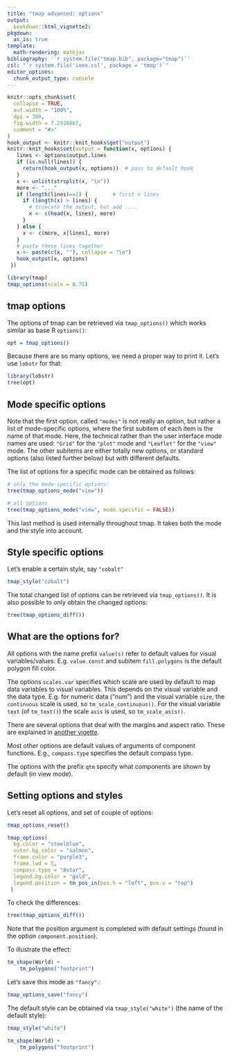 ```yaml
---
title: "tmap advanced: options"
output: 
  bookdown::html_vignette2:
pkgdown:
  as_is: true
template:
  math-rendering: mathjax
bibliography: '`r system.file("tmap.bib", package="tmap")`'
csl: "`r system.file('ieee.csl', package = 'tmap')`"
editor_options: 
  chunk_output_type: console
---
```



```r
knitr::opts_chunk$set(
  collapse = TRUE,
  out.width = "100%",
  dpi = 300,
  fig.width = 7.2916667,
  comment = "#>"
)
hook_output <- knitr::knit_hooks$get("output")
knitr::knit_hooks$set(output = function(x, options) {
   lines <- options$output.lines
   if (is.null(lines)) {
     return(hook_output(x, options))  # pass to default hook
   }
   x <- unlist(strsplit(x, "\n"))
   more <- "..."
   if (length(lines)==1) {        # first n lines
     if (length(x) > lines) {
       # truncate the output, but add ....
       x <- c(head(x, lines), more)
     }
   } else {
     x <- c(more, x[lines], more)
   }
   # paste these lines together
   x <- paste(c(x, ""), collapse = "\n")
   hook_output(x, options)
 })

```


```r
library(tmap)
tmap_options(scale = 0.75)
```


## tmap options

The options of tmap can be retrieved via `tmap_options()` which works similar as base R `options()`:

```r
opt = tmap_options()
```

Because there are so many options, we need a proper way to print it. Let's use `lobstr` for that:

```r
library(lobstr)
tree(opt)
```

## Mode specific options

Note that the first option, called `"modes"` is not really an option, but rather a list of mode-specific options, where the first subitem of each item is the name of that mode. Here, the technical rather than the user interface mode names are used: `"Grid"` for the `"plot"` mode and `"Leaflet"` for the `"view"` mode. The other subitems are either totally new options, or standard options (also listed further below) but with different defaults.

The list of options for a specific mode can be obtained as follows:

```r
# only the mode-specific options:
tree(tmap_options_mode("view"))

# all options
tree(tmap_options_mode("view", mode.specific = FALSE))

```

This last method is used internally throughout tmap. It takes both the mode and the style into account.

## Style specific options

Let's enable a certain style, say `"cobalt"`

```r
tmap_style("cobalt")
```

The total changed list of options can be retrieved via `tmap_options()`. It is also possible to only obtain the changed options:

```r
tree(tmap_options_diff())
```

## What are the options for?

All options with the name prefix `value(s)` refer to default values for visual variables/values. E.g. `value.const` and subitem `fill.polygons` is the default polygon fill color.

The options `scales.var` specifies which scale are used by default to map data variables to visual variables. This depends on the visual variable and the data type. E.g. for numeric data ("num") and the visual variable `size`, the `continuous` scale is used, so `tm_scale_continuous()`. For the visual variable `text` (of `tm_text()`) the scale `asis` is used, so `tm_scale_asis()`.

There are several options that deal with the margins and aspect ratio. These are explained in [another vigette](https://r-tmap.github.io/tmap/articles/adv_margins).

Most other options are default values of arguments of component functions. E.g., `compass.type` specifies the default compass type.

The options with the prefix `qtm` specify what components are shown by default (in view mode).

## Setting options and styles

Let's reset all options, and set of couple of options:

```r
tmap_options_reset()

tmap_options(
  bg.color = "steelblue",
  outer.bg.color = "salmon",
  frame.color = "purple3",
  frame.lwd = 5,
  compass.type = "8star",
  legend.bg.color = "gold",
  legend.position = tm_pos_in(pos.h = "left", pos.v = "top")
 )
```

To check the differences: 

```r
tree(tmap_options_diff())
```

Note that the position argument is completed with default settings (found in the option `component.position`).

To illustrate the effect:

```r
tm_shape(World) +
	tm_polygons("footprint")
```

Let's save this mode as `"fancy"`.:

```r
tmap_options_save("fancy")
```

The default style can be obtained via `tmap_style("white")` (the name of the default style):

```r
tmap_style("white")

tm_shape(World) +
	tm_polygons("footprint")
```
